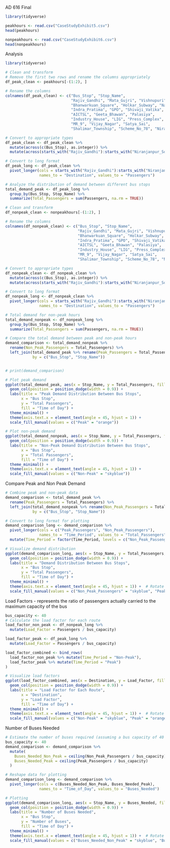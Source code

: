 AD 616 Final
```r
library(tidyverse)

peakhours <- read.csv("CaseStudyExhibit5.csv")
head(peakhours)
```
```r
nonpeakhours <- read.csv("CaseStudyExhibit6.csv")
head(nonpeakhours)
```
Analysis
```r
library(tidyverse)

# Clean and transform
# Remove the first two rows and rename the columns appropriately
df_peak_clean <- peakhours[-(1:2), ]

# Rename the columns
colnames(df_peak_clean) <- c("Bus_Stop", "Stop_Name", 
                             "Rajiv_Gandhi", "Mata_Gujri", "Vishnupuri", 
                             "Bhanwarkuan_Square", "Holkar_Subway", "Navlakha_Square", 
                             "Indra_Pratima", "GPO", "Shivaji_Vatika", 
                             "AICTSL", "Geeta_Bhawan", "Palasiya", 
                             "Industry_House", "LIG", "Press_Complex", 
                             "MR_9", "Vijay_Nagar", "Satya_Sai", 
                             "Shalimar_Township", "Scheme_No_78", "Niranjanpur_Square")

# Convert to appropriate types
df_peak_clean <- df_peak_clean %>%
  mutate(across(c(Bus_Stop), as.integer)) %>%
  mutate(across(starts_with("Rajiv_Gandhi"):starts_with("Niranjanpur_Square"), as.numeric))

# Convert to long format
df_peak_long <- df_peak_clean %>%
  pivot_longer(cols = starts_with("Rajiv_Gandhi"):starts_with("Niranjanpur_Square"),
               names_to = "Destination", values_to = "Passengers")

# Analyze the distribution of demand between different bus stops
total_demand_peak <- df_peak_long %>%
  group_by(Bus_Stop, Stop_Name) %>%
  summarize(Total_Passengers = sum(Passengers, na.rm = TRUE))

# Clean and transform
df_nonpeak_clean <- nonpeakhours[-(1:2), ]

# Rename the columns
colnames(df_nonpeak_clean) <- c("Bus_Stop", "Stop_Name", 
                                "Rajiv_Gandhi", "Mata_Gujri", "Vishnupuri", 
                                "Bhanwarkuan_Square", "Holkar_Subway", "Navlakha_Square", 
                                "Indra_Pratima", "GPO", "Shivaji_Vatika", 
                                "AICTSL", "Geeta_Bhawan", "Palasiya", 
                                "Industry_House", "LIG", "Press_Complex", 
                                "MR_9", "Vijay_Nagar", "Satya_Sai", 
                                "Shalimar_Township", "Scheme_No_78", "Niranjanpur_Square")

# Convert to appropriate types
df_nonpeak_clean <- df_nonpeak_clean %>%
  mutate(across(c(Bus_Stop), as.integer)) %>%
  mutate(across(starts_with("Rajiv_Gandhi"):starts_with("Niranjanpur_Square"), as.numeric))

# Convert to long format
df_nonpeak_long <- df_nonpeak_clean %>%
  pivot_longer(cols = starts_with("Rajiv_Gandhi"):starts_with("Niranjanpur_Square"),
               names_to = "Destination", values_to = "Passengers")

# Total demand for non-peak hours
total_demand_nonpeak <- df_nonpeak_long %>%
  group_by(Bus_Stop, Stop_Name) %>%
  summarize(Total_Passengers = sum(Passengers, na.rm = TRUE))

# Compare the total demand between peak and non-peak hours
demand_comparison <- total_demand_nonpeak %>%
  rename(Non_Peak_Passengers = Total_Passengers) %>%
  left_join(total_demand_peak %>% rename(Peak_Passengers = Total_Passengers), 
            by = c("Bus_Stop", "Stop_Name"))


# print(demand_comparison)

# Plot peak demand
ggplot(total_demand_peak, aes(x = Stop_Name, y = Total_Passengers, fill = "Peak")) +
  geom_col(position = position_dodge(width = 0.9)) +
  labs(title = "Peak Demand Distribution Between Bus Stops", 
       x = "Bus Stop", 
       y = "Total Passengers", 
       fill = "Time of Day") +
  theme_minimal() +
  theme(axis.text.x = element_text(angle = 45, hjust = 1)) +
  scale_fill_manual(values = c("Peak" = "orange"))

# Plot non-peak demand
ggplot(total_demand_nonpeak, aes(x = Stop_Name, y = Total_Passengers, fill = "Non-Peak")) +
  geom_col(position = position_dodge(width = 0.9)) +
  labs(title = "Non-Peak Demand Distribution Between Bus Stops", 
       x = "Bus Stop", 
       y = "Total Passengers", 
       fill = "Time of Day") +
  theme_minimal() +
  theme(axis.text.x = element_text(angle = 45, hjust = 1)) +
  scale_fill_manual(values = c("Non-Peak" = "skyblue"))
```


Compare Peak and Non Peak Demand
```r
# Combine peak and non-peak data
demand_comparison <- total_demand_peak %>%
  rename(Peak_Passengers = Total_Passengers) %>%
  left_join(total_demand_nonpeak %>% rename(Non_Peak_Passengers = Total_Passengers), 
            by = c("Bus_Stop", "Stop_Name"))

# Convert to long format for plotting
demand_comparison_long <- demand_comparison %>%
  pivot_longer(cols = c("Peak_Passengers", "Non_Peak_Passengers"),
               names_to = "Time_Period", values_to = "Total_Passengers") %>%
  mutate(Time_Period = factor(Time_Period, levels = c("Non_Peak_Passengers", "Peak_Passengers")))

# Visualize demand distribution
ggplot(demand_comparison_long, aes(x = Stop_Name, y = Total_Passengers, fill = Time_Period)) +
  geom_col(position = position_dodge(width = 0.9)) +
  labs(title = "Demand Distribution Between Bus Stops", 
       x = "Bus Stop", 
       y = "Total Passengers", 
       fill = "Time of Day") +
  theme_minimal() +
  theme(axis.text.x = element_text(angle = 45, hjust = 1)) +  # Rotate labels
  scale_fill_manual(values = c("Non_Peak_Passengers" = "skyblue", "Peak_Passengers" = "orange"))  # Set colors
```


Load Factors
- represents the ratio of passengers actually carried to the maximum capacity of the bus
```r
bus_capacity <- 40
# Calculate the load factor for each route
load_factor_non_peak <- df_nonpeak_long %>%
  mutate(Load_Factor = Passengers / bus_capacity)

load_factor_peak <- df_peak_long %>%
  mutate(Load_Factor = Passengers / bus_capacity)

load_factor_combined <- bind_rows(
  load_factor_non_peak %>% mutate(Time_Period = "Non-Peak"),
  load_factor_peak %>% mutate(Time_Period = "Peak")
)

# Visualize load factors
ggplot(load_factor_combined, aes(x = Destination, y = Load_Factor, fill = Time_Period)) +
  geom_col(position = position_dodge(width = 0.9)) +
  labs(title = "Load Factor for Each Route", 
       x = "Destination", 
       y = "Load Factor", 
       fill = "Time of Day") +
  theme_minimal() +
  theme(axis.text.x = element_text(angle = 45, hjust = 1)) +  # Rotate labels
  scale_fill_manual(values = c("Non-Peak" = "skyblue", "Peak" = "orange"))  # Set colors
```


Number of Buses Needed
```r
# Estimate the number of buses required (assuming a bus capacity of 40 passengers)
bus_capacity <- 40
demand_comparison <- demand_comparison %>%
  mutate(
    Buses_Needed_Non_Peak = ceiling(Non_Peak_Passengers / bus_capacity),
    Buses_Needed_Peak = ceiling(Peak_Passengers / bus_capacity)
  )

# Reshape data for plotting
demand_comparison_long <- demand_comparison %>%
  pivot_longer(cols = c(Buses_Needed_Non_Peak, Buses_Needed_Peak),
               names_to = "Time_of_Day", values_to = "Buses_Needed")

# Plotting
ggplot(demand_comparison_long, aes(x = Stop_Name, y = Buses_Needed, fill = Time_of_Day)) +
  geom_col(position = position_dodge(width = 0.9)) +
  labs(title = "Number of Buses Needed",
       x = "Bus Stop",
       y = "Number of Buses",
       fill = "Time of Day") +
  theme_minimal() +
  theme(axis.text.x = element_text(angle = 45, hjust = 1)) +  # Rotate labels
  scale_fill_manual(values = c("Buses_Needed_Non_Peak" = "skyblue", "Buses_Needed_Peak" = "orange"))  # Set colors
```


